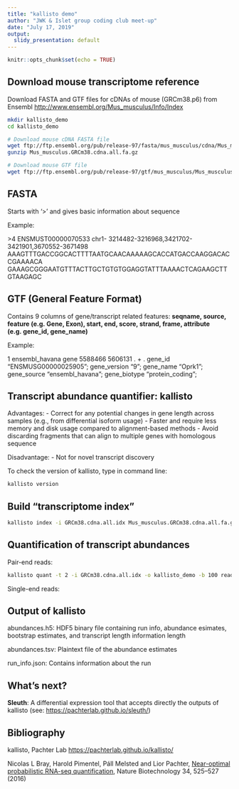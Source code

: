 ```yaml
---
title: "kallisto demo"
author: "JWK & Islet group coding club meet-up"
date: "July 17, 2019"
output:
  slidy_presentation: default
---
```


```r
knitr::opts_chunk$set(echo = TRUE)
```

## Download mouse transcriptome reference

Download FASTA and GTF files for cDNAs of mouse (GRCm38.p6) from Ensembl
<http://www.ensembl.org/Mus_musculus/Info/Index>

```bash
mkdir kallisto_demo
cd kallisto_demo

# Download mouse cDNA FASTA file
wget ftp://ftp.ensembl.org/pub/release-97/fasta/mus_musculus/cdna/Mus_musculus.GRCm38.cdna.all.fa.gz
gunzip Mus_musculus.GRCm38.cdna.all.fa.gz

# Download mouse GTF file
wget ftp://ftp.ensembl.org/pub/release-97/gtf/mus_musculus/Mus_musculus.GRCm38.97.gtf.gz

```

## FASTA

Starts with ‘>’ and gives basic information about sequence

Example:

\>4 ENSMUST00000070533 chr1- 3214482-3216968,3421702-3421901,3670552-3671498
AAAGTTTGACCGGCACTTTTAATGCAACAAAAAGCACCATGACCAAGGACACCGAAAACA
GAAAGCGGGAATGTTTACTTGCTGTGTGGAGGTATTTAAAACTCAGAAGCTTGTAAGAGC

## GTF (General Feature Format)

Contains 9 columns of gene/transcript related features: **seqname, source, feature (e.g. Gene, Exon), start, end, score, strand, frame, attribute (e.g. gene_id, gene_name)**

Example: 

1       ensembl_havana  gene    5588466 5606131 .       +       .       gene_id "ENSMUSG00000025905"; gene_version "9"; gene_name "Oprk1"; gene_source "ensembl_havana"; gene_biotype "protein_coding";

## Transcript abundance quantifier: kallisto

Advantages:
- Correct for any potential changes in gene length across samples (e.g., from differential isoform usage)
- Faster and require less memory and disk usage compared to alignment-based methods
- Avoid discarding fragments that can align to multiple genes with homologous sequence

Disadvantage:
- Not for novel transcript discovery

To check the version of kallisto, type in command line:
```bash
kallisto version
```

## Build “transcriptome index”

```bash
kallisto index -i GRCm38.cdna.all.idx Mus_musculus.GRCm38.cdna.all.fa.gz
```

## Quantification of transcript abundances

Pair-end reads:
```bash
kallisto quant -t 2 -i GRCm38.cdna.all.idx -o kallisto_demo -b 100 reads_1.fastq.gz reads_2.fastq.gz
```

Single-end reads:

## Output of kallisto

abundances.h5: HDF5 binary file containing run info, abundance esimates, bootstrap estimates, and transcript length information length

abundances.tsv: Plaintext file of the abundance estimates

run_info.json: Contains information about the run

## What's next?

**Sleuth**: A differential expression tool that accepts directly the outputs of kallisto (see: <https://pachterlab.github.io/sleuth/>)

## Bibliography
kallisto, Pachter Lab <https://pachterlab.github.io/kallisto/>

Nicolas L Bray, Harold Pimentel, Páll Melsted and Lior Pachter, [Near-optimal probabilistic RNA-seq quantification](https://www.nature.com/articles/nbt.3519), Nature Biotechnology 34, 525–527 (2016)
